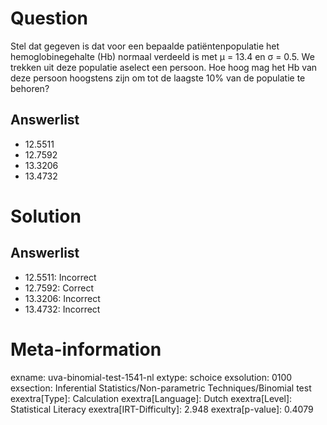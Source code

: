 Question
========

Stel dat gegeven is dat voor een bepaalde patiëntenpopulatie het
hemoglobinegehalte (Hb) normaal verdeeld is met μ = 13.4 en σ = 0.5. We
trekken uit deze populatie aselect een persoon. Hoe hoog mag het Hb van
deze persoon hoogstens zijn om tot de laagste 10% van de populatie te
behoren?

Answerlist
----------

* 12.5511
* 12.7592
* 13.3206
* 13.4732

Solution
========

Answerlist
----------

* 12.5511: Incorrect
* 12.7592: Correct
* 13.3206: Incorrect
* 13.4732: Incorrect

Meta-information
================
exname: uva-binomial-test-1541-nl
extype: schoice
exsolution: 0100
exsection: Inferential Statistics/Non-parametric Techniques/Binomial test
exextra[Type]: Calculation
exextra[Language]: Dutch
exextra[Level]: Statistical Literacy
exextra[IRT-Difficulty]: 2.948
exextra[p-value]: 0.4079
